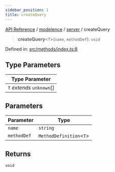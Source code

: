 ```yaml
---
sidebar_position: 1
title: createQuery
---
```


[API Reference](/api-reference/modelence/server/functions/../../../index) / [modelence](/api-reference/modelence/server/functions/../../index) / [server](/api-reference/modelence/server/functions/../index) / createQuery

> **createQuery**\<`T`\>(`name`, `methodDef`): `void`

Defined in: [src/methods/index.ts:8](https://github.com/modelence/modelence/blob/07be4eb0140a3cfe4c9f1ba12b97b45d1c4600f0/packages/modelence/src/methods/index.ts#L8)

## Type Parameters

| Type Parameter |
| ------ |
| `T` *extends* `unknown`[] |

## Parameters

| Parameter | Type |
| ------ | ------ |
| `name` | `string` |
| `methodDef` | `MethodDefinition`\<`T`\> |

## Returns

`void`
